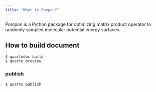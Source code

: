 ```yaml
---
title: "What is Pompon?"
---
```


Pompon is a Python package for optimizing matrix product operator to
randomly sampled molecular potential energy surfaces.

## How to build document
```
$ quartodoc build
$ quarto preview
```

### publish
```
$ quarto publish
```
